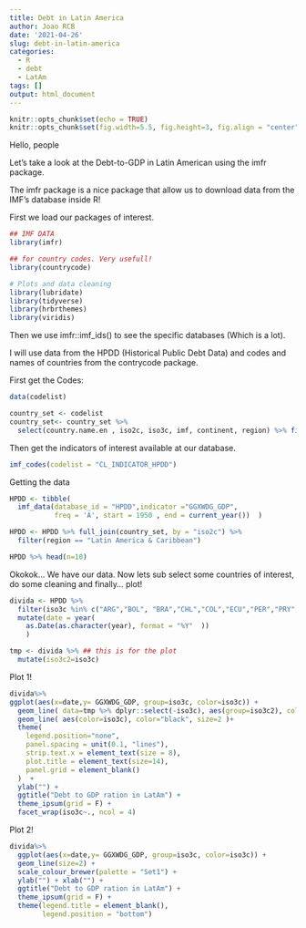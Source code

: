 ```yaml
---
title: Debt in Latin America
author: Joao RCB
date: '2021-04-26'
slug: debt-in-latin-america
categories:
  - R
  - debt
  - LatAm
tags: []
output: html_document
---
```


```r
knitr::opts_chunk$set(echo = TRUE)
knitr::opts_chunk$set(fig.width=5.5, fig.height=3, fig.align = "center") 
```


Hello, people

Let's take a look at the Debt-to-GDP in Latin American using the imfr package.

The imfr package is a nice package that allow us to download data from the IMF's database inside R!

First we load our packages of interest.
```r
## IMF DATA
library(imfr) 

## for country codes. Very usefull!
library(countrycode) 

# Plots and data cleaning
library(lubridate) 
library(tidyverse)
library(hrbrthemes)
library(viridis)

```

Then we use imfr::imf_ids() to see the specific databases (Which is a lot).

I will use data from the HPDD (Historical Public Debt Data) and codes and names of countries from the contrycode package. 


First get the Codes:
```r
data(codelist)

country_set <- codelist
country_set<- country_set %>% 
  select(country.name.en , iso2c, iso3c, imf, continent, region) %>% filter(!is.na(imf) & !is.na(iso2c))


```



Then get the indicators of interest available at our database.
```r
imf_codes(codelist = "CL_INDICATOR_HPDD")

```

Getting the data
```r

HPDD <- tibble(
  imf_data(database_id = "HPDD",indicator ="GGXWDG_GDP",
           freq = 'A', start = 1950 , end = current_year())  ) 

HPDD <- HPDD %>% full_join(country_set, by = "iso2c") %>% 
  filter(region == "Latin America & Caribbean") 

HPDD %>% head(n=10)

```

Okokok... We have our data. Now lets sub select some countries of interest, do some cleaning and finally... plot!



```r

divida <- HPDD %>% 
  filter(iso3c %in% c("ARG","BOL", "BRA","CHL","COL","ECU","PER","PRY","URY","VEN")) %>% 
  mutate(date = year(
    as.Date(as.character(year), format = "%Y"  )) 
    )

tmp <- divida %>% ## this is for the plot
  mutate(iso3c2=iso3c)

```
  

Plot 1!

```r

divida%>% 
ggplot(aes(x=date,y= GGXWDG_GDP, group=iso3c, color=iso3c)) +
  geom_line( data=tmp %>% dplyr::select(-iso3c), aes(group=iso3c2), color="grey", size=2, alpha=0.5) +
  geom_line( aes(color=iso3c), color="black", size=2 )+
  theme(
    legend.position="none",
    panel.spacing = unit(0.1, "lines"),
    strip.text.x = element_text(size = 8),
    plot.title = element_text(size=14),
    panel.grid = element_blank()
  )  +
  ylab("") +
  ggtitle("Debt to GDP ration in LatAm") +
  theme_ipsum(grid = F) + 
  facet_wrap(iso3c~., ncol = 4)

```




Plot 2! 

```r

divida%>% 
  ggplot(aes(x=date,y= GGXWDG_GDP, group=iso3c, color=iso3c)) +
  geom_line(size=2) + 
  scale_colour_brewer(palette = "Set1") +
  ylab("") + xlab("") +
  ggtitle("Debt to GDP ration in LatAm") +
  theme_ipsum(grid = F) +
  theme(legend.title = element_blank(),
        legend.position = "bottom")
```



